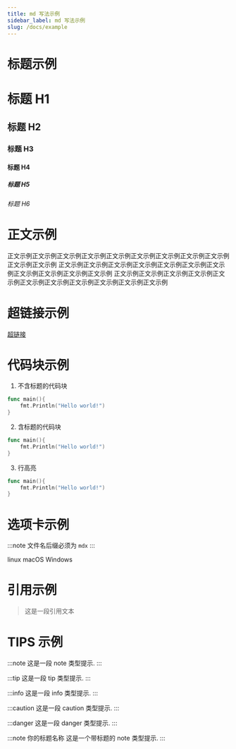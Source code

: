 ```yaml
---
title: md 写法示例
sidebar_label: md 写法示例
slug: /docs/example
---
```



# 标题示例
# 标题 H1
## 标题 H2
### 标题 H3
#### 标题 H4
##### 标题 H5
###### 标题 H6

# 正文示例
正文示例正文示例正文示例正文示例正文示例正文示例正文示例正文示例正文示例正文示例正文示例
正文示例正文示例正文示例正文示例正文示例正文示例正文示例正文示例正文示例正文示例正文示例
正文示例正文示例正文示例正文示例正文示例正文示例正文示例正文示例正文示例正文示例正文示例

# 超链接示例
[超链接](https://go-zero.dev)

# 代码块示例
1. 不含标题的代码块
```go
func main(){
    fmt.Println("Hello world!")
}
```
2. 含标题的代码块
```go title="main.go"
func main(){
    fmt.Println("Hello world!")
}
```

3. 行高亮
```go {2} title="main.go"
func main(){
    fmt.Println("Hello world!")
}
```

# 选项卡示例
:::note
文件名后缀必须为 `mdx`
:::


<Tabs>
<TabItem value="linux" label="Linux" default>
linux
</TabItem>
<TabItem value="macOS" label="MacOS">
macOS
</TabItem>
<TabItem value="windows" label="Windows">
Windows
</TabItem>
</Tabs>

# 引用示例
> 这是一段引用文本

# TIPS 示例
:::note
这是一段 note 类型提示.
:::

:::tip
这是一段 tip 类型提示.
:::

:::info
这是一段 info 类型提示.
:::

:::caution
这是一段 caution 类型提示.
:::

:::danger
这是一段 danger 类型提示.
:::

:::note 你的标题名称
这是一个带标题的 note 类型提示.
:::


